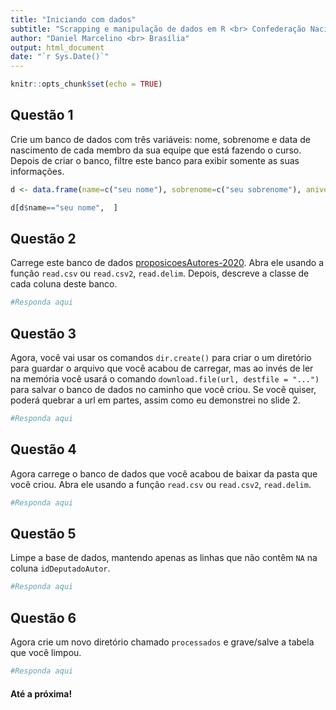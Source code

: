 ```yaml
---
title: "Iniciando com dados"
subtitle: "Scrapping e manipulação de dados em R <br> Confederação Nacional da Indústria - CNI"
author: "Daniel Marcelino <br> Brasília"
output: html_document
date: "`r Sys.Date()`"
---
```



```r
knitr::opts_chunk$set(echo = TRUE)
```




## Questão 1

Crie um banco de dados com três variáveis: nome, sobrenome e data de nascimento de cada membro da sua equipe que está fazendo o curso. Depois de criar o banco, filtre este banco para exibir somente as suas informações. 


```r

d <- data.frame(name=c("seu nome"), sobrenome=c("seu sobrenome"), aniversario=c("seu aniversario"))

d[d$name=="seu nome",  ]

```



## Questão 2    
 
Carrege este banco de dados [proposicoesAutores-2020](https://dadosabertos.camara.leg.br/arquivos/proposicoesAutores/csv/proposicoesAutores-2020.csv). Abra ele usando a função `read.csv` ou `read.csv2`, `read.delim`. Depois, descreve a classe de cada coluna deste banco. 

```r
#Responda aqui
```

## Questão 3

Agora, você vai usar os comandos `dir.create()` para criar o um diretório para guardar o arquivo que você acabou de carregar, mas ao invés de ler na memória você usará o comando `download.file(url, destfile = "...")` para salvar o banco de dados no caminho que você criou. Se você quiser, poderá quebrar a url em partes, assim como eu demonstrei no slide 2.

```r
#Responda aqui
```

## Questão 4

Agora carrege o banco de dados que você acabou de baixar da pasta que você criou. Abra ele usando a função `read.csv` ou `read.csv2`, `read.delim`.


```r
#Responda aqui
```



## Questão 5

Limpe a base de dados, mantendo apenas as linhas que não contêm `NA` na coluna `idDeputadoAutor`. 


```r
#Responda aqui
```


## Questão 6

Agora crie um novo diretório chamado `processados` e grave/salve a tabela que você limpou.


```r
#Responda aqui
```




#### Até a próxima!


